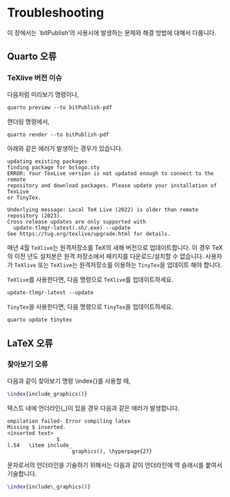 # Troubleshooting

\label{chap:tshoot} 
\newcounter{exam_num_tshoot} 
\setcounter{exam_num_tshoot}{0}

이 장에서는 \`bitPublish'의 사용시에 발생하는 문제와 해결 방법에 대해서 다룹니다.

\snbox{학습 목표}{blue!30}{blue!10}{bitPublish 시 발생하는 문제의 원인을 파악하고 해결할 수 있다.}

## Quarto 오류

### TeXlive 버전 이슈

다음처럼 미리보기 명령이나,

```md
quarto preview --to bitPublish-pdf
```

랜더링 명령에서, 

```md
quarto render --to bitPublish-pdf
```

아래와 같은 에러가 발생하는 경우가 있습니다.

```verbatim
updating existing packages
finding package for bclogo.sty
ERROR: Your TexLive version is not updated enough to connect to the remote 
repository and download packages. Please update your installation of TexLive 
or TinyTex.

Underlying message: Local TeX Live (2022) is older than remote repository (2023).
Cross release updates are only supported with
  update-tlmgr-latest(.sh/.exe) --update
See https://tug.org/texlive/upgrade.html for details.
```

매년 4월 `TeXlive`\index{TeXlive}는 원격저장소를 TeX의 새해 버전으로 업데이트합니다. 이 경우 TeX의 이전 년도 설치본은 원격 저장소에서 패키지를 다운로드/설치할 수 없습니다. 사용자가 `TeXlive` 또는 `TeXlive`는 원격저장소를 이용하는 `TinyTex`\index{TinyTex}을 업데이트 해야 합니다.

`TeXlive`를 사용한다면, 다음 명령으로 `TeXlive`를 업데이트하세요.

```md
update-tlmgr-latest --update
```

`TinyTex`을 사용한다면, 다음 명령으로 `TinyTex`을 업데이트하세요.

```md
quarto update tinytex
```

## LaTeX 오류

### 찾아보기 오류

다음과 같이 찾아보기 명령 \\index{}를 사용할 때,

```tex
\index{include_graphics()}
```

텍스트 내에 언더라인(\_)이 있을 경우 다음과 같은 에러가 발생합니다. 
 
```verbatim
ompilation failed- Error compiling latex
Missing $ inserted.
<inserted text> 
                $
l.54   \item include_
                     graphics(), \hyperpage{27} 
```

문자로서의 언더라인을 기술하기 위해서는 다음과 같이 언더라인에 역 슬래시를 붙여서 기술합니다.

```tex
\index{include\_graphics()}
```



